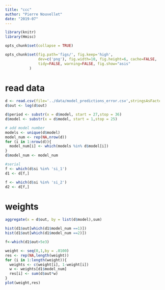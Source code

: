 ```yaml
---
title: "ccc"
author: "Pierre Nouvellet"
date: "2019-07"
---
```


```r
library(knitr)
library(Hmisc)

opts_chunk$set(collapse = TRUE)

opts_chunk$set(fig.path='figs/', fig.keep='high', 
               dev=c('png'), fig.width=10, fig.height=6, cache=FALSE,
               tidy=FALSE, warning=FALSE, fig.show="asis"
 	       )

```

# read data 

```r

d <- read.csv(file='../data/model_predictions_error.csv',stringsAsFactors = FALSE)
d$out <- log(d$out)

d$period <- substr(x = d$model, start = 27,stop = 36)
d$model <- substr(x = d$model, start = 1,stop = 25)

# add model number
models <- unique(d$model)
model_num <- rep(NA,nrow(d))
for (i in 1:nrow(d)){
  model_num[i] <- which(models %in% d$model[i])
}
d$model_num <- model_num

#serial
f <- which(d$si %in% 'si_1')
d1 <- d[f,]

f <- which(d$si %in% 'si_2')
d2 <- d[f,]

```


# weights

```r

aggregate(x = d$out, by = list(d$model),sum)

hist(d1$out[which(d1$model_num ==1)])
hist(d1$out[which(d1$model_num ==2)])

f<-which(d1$out>5e3)

```

```r
weight <- seq(0,1,by = .0100)
res <- rep(NA,length(weight))
for (i in 1:length(weight)){
  weights <- c(weight[i], 1-weight[i])
  w <- weights[d1$model_num]
  res[i] <- sum(d$out*w)
}
plot(weight,res)

```